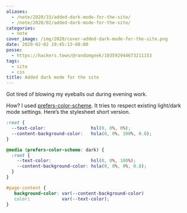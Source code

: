 ```yaml
---
aliases:
  - /note/2020/33/added-dark-mode-for-the-site/
  - /note/2020/02/added-dark-mode-for-the-site/
categories:
  - note
cover_image: /img/2020/cover-added-dark-mode-for-the-site.png
date: 2020-02-02 19:45:13-08:00
posse:
  - https://hackers.town/@randomgeek/103592944673211153
tags:
  - site
  - css
title: Added dark mode for the site
---
```


Got tired of blowing my eyeballs out during evening work.

How? I used
[prefers-color-scheme](https://developer.mozilla.org/en-US/search?q=prefers-color-scheme).
It tries to respect existing light/dark mode settings. Here’s the
stylesheet short version.

``` scss
:root {
  --text-color:                 hsl(0, 0%, 0%);
  --content-background-color:   hsla(0, 0%, 100%, 0.8);
}

@media (prefers-color-scheme: dark) {
  :root {
    --text-color:               hsl(0, 0%, 100%);
    --content-background-color: hsla(0, 0%, 0%, 0.8);
  }
}

#page-content {
   background-color: var(--content-background-color)
   color:            var(--text-color);
}
```
